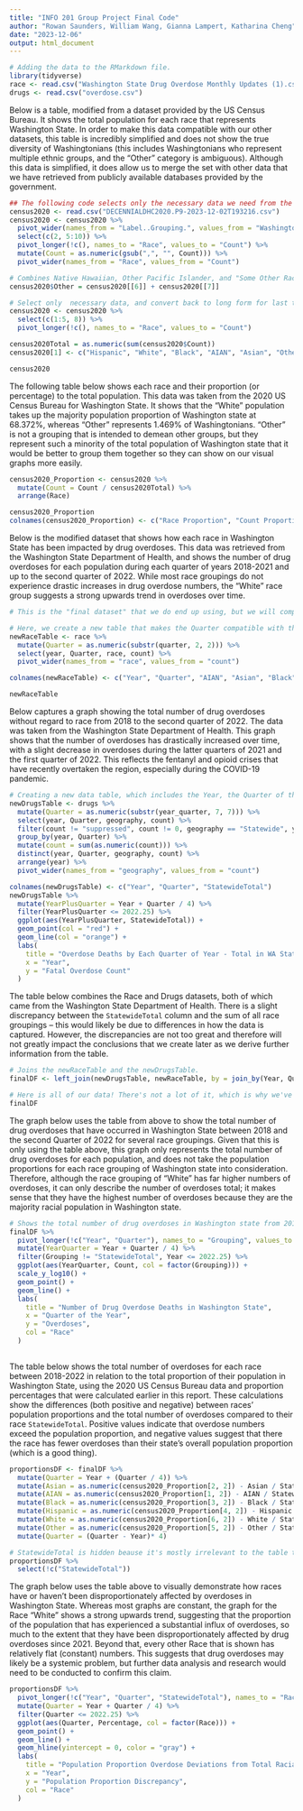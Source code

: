---
title: "INFO 201 Group Project Final Code"
author: "Rowan Saunders, William Wang, Gianna Lampert, Katharina Cheng"
date: "2023-12-06"
output: html_document
---

```{r}
# Adding the data to the RMarkdown file.
library(tidyverse)
race <- read.csv("Washington State Drug Overdose Monthly Updates (1).csv")
drugs <- read.csv("overdose.csv")
```

Below is a table, modified from a dataset provided by the US Census Bureau. It shows the total population for each race that represents Washington State. In order to make this data compatible with our other datasets, this table is incredibly simplified and does not show the true diversity of Washingtonians (this includes Washingtonians who represent multiple ethnic groups, and the "Other" category is ambiguous). Although this data is simplified, it does allow us to merge the set with other data that we have retrieved from publicly available databases provided by the government.

```{r}

## The following code selects only the necessary data we need from the dataset.
census2020 <- read.csv("DECENNIALDHC2020.P9-2023-12-02T193216.csv")
census2020 <- census2020 %>% 
  pivot_wider(names_from = "Label..Grouping.", values_from = "Washington") %>% 
  select(c(2, 5:10)) %>% 
  pivot_longer(!c(), names_to = "Race", values_to = "Count") %>% 
  mutate(Count = as.numeric(gsub(",", "", Count))) %>% 
  pivot_wider(names_from = "Race", values_from = "Count")

# Combines Native Hawaiian, Other Pacific Islander, and "Some Other Race"
census2020$Other = census2020[[6]] + census2020[[7]]

# Select only  necessary data, and convert back to long form for last time.
census2020 <- census2020 %>% 
  select(c(1:5, 8)) %>% 
  pivot_longer(!c(), names_to = "Race", values_to = "Count")

census2020Total = as.numeric(sum(census2020$Count))
census2020[1] <- c("Hispanic", "White", "Black", "AIAN", "Asian", "Other")

census2020
```

The following table below shows each race and their proportion (or percentage) to the total population. This data was taken from the 2020 US Census Bureau for Washington State. It shows that the "White" population takes up the majority population proportion of Washington state at 68.372%, whereas "Other" represents 1.469% of Washingtonians. "Other" is not a grouping that is intended to demean other groups, but they represent such a minority of the total population of Washington state that it would be better to group them together so they can show on our visual graphs more easily.

```{r}
census2020_Proportion <- census2020 %>% 
  mutate(Count = Count / census2020Total) %>% 
  arrange(Race)

census2020_Proportion
colnames(census2020_Proportion) <- c("Race Proportion", "Count Proportion")
```

Below is the modified dataset that shows how each race in Washington State has been impacted by drug overdoses. This data was retrieved from the Washington State Department of Health, and shows the number of drug overdoses for each population during each quarter of years 2018-2021 and up to the second quarter of 2022. While most race groupings do not experience drastic increases in drug overdose numbers, the "White" race group suggests a strong upwards trend in overdoses over time.

```{r}
# This is the "final dataset" that we do end up using, but we will compare it later to the US Census Bureau dataset

# Here, we create a new table that makes the Quarter compatible with the other dataset. Selects only necessary data.
newRaceTable <- race %>% 
  mutate(Quarter = as.numeric(substr(quarter, 2, 2))) %>%
  select(year, Quarter, race, count) %>% 
  pivot_wider(names_from = "race", values_from = "count")

colnames(newRaceTable) <- c("Year", "Quarter", "AIAN", "Asian", "Black", "Hispanic", "White", "Other")

newRaceTable
```

Below captures a graph showing the total number of drug overdoses without regard to race from 2018 to the second quarter of 2022. The data was taken from the Washington State Department of Health. This graph shows that the number of overdoses has drastically increased over time, with a slight decrease in overdoses during the latter quarters of 2021 and the first quarter of 2022. This reflects the fentanyl and opioid crises that have recently overtaken the region, especially during the COVID-19 pandemic.

```{r}
# Creating a new data table, which includes the Year, the Quarter of that Year (in dbl), the county, and the total count for that county.
newDrugsTable <- drugs %>% 
  mutate(Quarter = as.numeric(substr(year_quarter, 7, 7))) %>%
  select(year, Quarter, geography, count) %>% 
  filter(count != "suppressed", count != 0, geography == "Statewide", year > 2017) %>% 
  group_by(year, Quarter) %>% 
  mutate(count = sum(as.numeric(count))) %>% 
  distinct(year, Quarter, geography, count) %>% 
  arrange(year) %>% 
  pivot_wider(names_from = "geography", values_from = "count")

colnames(newDrugsTable) <- c("Year", "Quarter", "StatewideTotal")
newDrugsTable %>% 
  mutate(YearPlusQuarter = Year + Quarter / 4) %>% 
  filter(YearPlusQuarter <= 2022.25) %>% 
  ggplot(aes(YearPlusQuarter, StatewideTotal)) +
  geom_point(col = "red") +
  geom_line(col = "orange") +
  labs(
    title = "Overdose Deaths by Each Quarter of Year - Total in WA State",
    x = "Year",
    y = "Fatal Overdose Count"
  )
```

The table below combines the Race and Drugs datasets, both of which came from the Washington State Department of Health. There is a slight discrepancy between the `StatewideTotal` column and the sum of all race groupings -- this would likely be due to differences in how the data is captured. However, the discrepancies are not too great and therefore will not greatly impact the conclusions that we create later as we derive further information from the table.

```{r}
# Joins the newRaceTable and the newDrugsTable.
finalDF <- left_join(newDrugsTable, newRaceTable, by = join_by(Year, Quarter))

# Here is all of our data! There's not a lot of it, which is why we've shown all of it rather than using head() or tail() or sample_n().
finalDF
```

The graph below uses the table from above to show the total number of drug overdoses that have occurred in Washington State between 2018 and the second Quarter of 2022 for several race groupings. Given that this is only using the table above, this graph only represents the total number of drug overdoses for each population, and does not take the population proportions for each race grouping of Washington state into consideration. Therefore, although the race grouping of "White" has far higher numbers of overdoses, it can only describe the number of overdoses total; it makes sense that they have the highest number of overdoses because they are the majority racial population in Washington state.

```{r}
# Shows the total number of drug overdoses in Washington state from 2017-2022 for several race groupings.
finalDF %>% 
  pivot_longer(!c("Year", "Quarter"), names_to = "Grouping", values_to = "Count") %>%
  mutate(YearQuarter = Year + Quarter / 4) %>% 
  filter(Grouping != "StatewideTotal", Year <= 2022.25) %>% 
  ggplot(aes(YearQuarter, Count, col = factor(Grouping))) +
  scale_y_log10() +
  geom_point() +
  geom_line() +
  labs(
    title = "Number of Drug Overdose Deaths in Washington State",
    x = "Quarter of the Year",
    y = "Overdoses",
    col = "Race"
  )
  
```

The table below shows the total number of overdoses for each race between 2018-2022 in relation to the total proportion of their population in Washington State, using the 2020 US Census Bureau data and proportion percentages that were calculated earlier in this report. These calculations show the differences (both positive and negative) between races' population proportions and the total number of overdoses compared to their race `StatewideTotal`. Positive values indicate that overdose numbers exceed the population proportion, and negative values suggest that there the race has fewer overdoses than their state's overall population proportion (which is a good thing).

```{r}
proportionsDF <- finalDF %>% 
  mutate(Quarter = Year + (Quarter / 4)) %>% 
  mutate(Asian = as.numeric(census2020_Proportion[2, 2]) - Asian / StatewideTotal) %>% 
  mutate(AIAN = as.numeric(census2020_Proportion[1, 2]) - AIAN / StatewideTotal) %>% 
  mutate(Black = as.numeric(census2020_Proportion[3, 2]) - Black / StatewideTotal) %>% 
  mutate(Hispanic = as.numeric(census2020_Proportion[4, 2]) - Hispanic / StatewideTotal) %>% 
  mutate(White = as.numeric(census2020_Proportion[6, 2]) - White / StatewideTotal) %>% 
  mutate(Other = as.numeric(census2020_Proportion[5, 2]) - Other / StatewideTotal) %>% 
  mutate(Quarter = (Quarter - Year)* 4)

# StatewideTotal is hidden beause it's mostly irrelevant to the table that is being shown.
proportionsDF %>% 
  select(!c("StatewideTotal"))
```

The graph below uses the table above to visually demonstrate how races have or haven't been disproportionately affected by overdoses in Washington State. Whereas most graphs are constant, the graph for the Race "White" shows a strong upwards trend, suggesting that the proportion of the population that has experienced a substantial influx of overdoses, so much to the extent that they have been disproportionately affected by drug overdoses since 2021. Beyond that, every other Race that is shown has relatively flat (constant) numbers. This suggests that drug overdoses may likely be a systemic problem, but further data analysis and research would need to be conducted to confirm this claim.

```{r}
proportionsDF %>% 
  pivot_longer(!c("Year", "Quarter", "StatewideTotal"), names_to = "Race", values_to = "Percentage") %>% 
  mutate(Quarter = Year + Quarter / 4) %>% 
  filter(Quarter <= 2022.25) %>% 
  ggplot(aes(Quarter, Percentage, col = factor(Race))) +
  geom_point() +
  geom_line() +
  geom_hline(yintercept = 0, color = "gray") +
  labs(
    title = "Population Proportion Overdose Deviations from Total Racial Population Groupings in WA State",
    x = "Year",
    y = "Population Proportion Discrepancy",
    col = "Race"
  )
```

